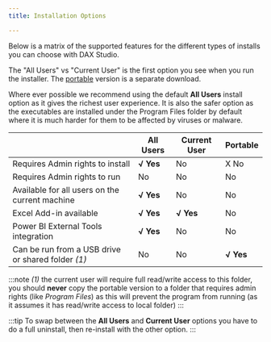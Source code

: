 ```yaml
---
title: Installation Options

---
```


Below is a matrix of the supported features for the different types of installs you can choose with DAX Studio.

The "All Users" vs "Current User" is the first option you see when you run the installer. The [portable](../portable) version is a separate download.

Where ever possible we recommend using the default **All Users** install option as it gives the richest user experience. It is also the safer option as the executables are installed under the Program Files folder by default where it is much harder for them to be affected by viruses or malware.

|  | All Users | Current User | Portable |
|---|---|---|---|
|Requires Admin rights to install| **√ Yes** |  No | X No | 
|Requires Admin rights to run | No | No | No | 
|Available for all users on the current machine| **√ Yes** | No | No | 
|Excel Add-in available| **√ Yes** | **√ Yes** | No | 
|Power BI External Tools integration| **√ Yes** | No | No | 
|Can be run from a USB drive or shared folder _(1)_| No | No | **√ Yes** | 

:::note
 _(1)_ the current user will require full read/write access to this folder, you should **never** copy the portable version to a folder that requires admin rights (like *Program Files*) as this will prevent the program from running (as it assumes it has read/write access to local folder)
:::

:::tip
To swap between the **All Users** and **Current User** options you have to do a full uninstall, then re-install with the other option.
:::

